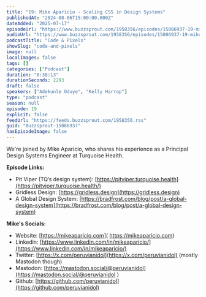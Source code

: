 ```yaml
---
title: "19: Mike Aparicio - Scaling CSS in Design Systems"
publishedAt: "2024-08-06T15:00:00.000Z"
dateAdded: "2025-07-17"
episodeUrl: "https://www.buzzsprout.com/1958356/episodes/15086937-19-mike-aparicio-scaling-css-in-design-systems.mp3"
audioUrl: "https://www.buzzsprout.com/1958356/episodes/15086937-19-mike-aparicio-scaling-css-in-design-systems.mp3"
podcastTitle: "Code & Pixels"
showSlug: "code-and-pixels"
image: null
localImages: false
tags: []
categories: ["Podcast"]
duration: "0:38:13"
durationSeconds: 2293
draft: false
speakers: ["Adekunle Oduye", "Kelly Harrop"]
type: "podcast"
season: null
episode: 19
explicit: false
feedUrl: "https://feeds.buzzsprout.com/1958356.rss"
guid: "Buzzsprout-15086937"
hasEpisodeImage: false
---
```

We're joined by Mike Aparicio, who shares his experience as a Principal Design Systems Engineer at Turquoise Health.  
  
**Episode Links:**

-   Pit Viper (TQ’s design system): [https://pitviper.turquoise.health](https://pitviper.turquoise.health/)
-   Gridless Design: [https://gridless.design](https://gridless.design)
-   A Global Design System: [https://bradfrost.com/blog/post/a-global-design-system](https://bradfrost.com/blog/post/a-global-design-system)

**Mike's Socials:**

-   Website: [https://mikeaparicio.com]( https://mikeaparicio.com)
-   Linkedin: [https://www.linkedin.com/in/mikeaparicio/](https://www.linkedin.com/in/mikeaparicio/)
-   Twitter: [https://x.com/peruvianidol](https://x.com/peruvianidol) (mostly Mastodon though)
-   Mastodon: [https://mastodon.social/@peruvianidol](https://mastodon.social/@peruvianidol ) 
-   Github: [https://github.com/peruvianidol](https://github.com/peruvianidol)
